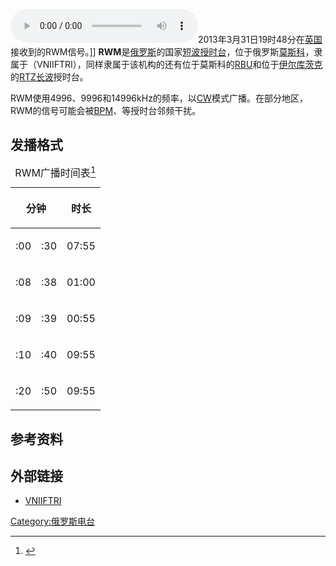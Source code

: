 {{expand|time=2017-02-17T04:28:41+00:00}}
{{coord|55|43|36.73|N|38|12|29.39|E|type:landmark_region:RU-MOS|display=title}}
[[File:2013-03-31_1948z_RWM_Time_Signal.ogg|thumb]]2013年3月31日19时48分在[[英国|英国]]接收到的RWM信号。]]
'''RWM'''是[[俄罗斯|俄罗斯]]的国家[[短波|短波]][[授时|授时台]]，位于俄罗斯[[莫斯科|莫斯科]]，隶属于{{link-ja|俄罗斯国家技术物理和无线电工程研究院|Всероссийский научно-исследовательский институт физико-технических и радиотехнических измерений}}（VNIIFTRI），同样隶属于该机构的还有位于莫斯科的[[RBU|RBU]]和位于[[伊尔库茨克|伊尔库茨克]]的[[RTZ|RTZ]][[长波|长波]]授时台。

RWM使用4996、9996和14996kHz的频率，以[[CW|CW]]模式广播。在部分地区，RWM的信号可能会被[[BPM短波授时台|BPM]]、{{le|WWV|WWV (radio station)}}等授时台邻频干扰。

==发播格式==
{|class="wikitable" style="text-align:center"
|+ RWM广播时间表<ref name="betke">{{cite web |url=http://digilander.libero.it/occultazioni/segnali-di-tempo.pdf |title=Standard Frequency and Time Signal Stations On Longwave and Shortwave |accessdate=2011-09-22 |last=Betke |first=Klaus |date=2007-05-19 |format=PDF |page=21 |archive-date=2012-01-26 |archive-url=https://web.archive.org/web/20120126043006/http://digilander.libero.it/occultazioni/segnali-di-tempo.pdf |dead-url=no }}</ref>
!colspan=2| 分钟 || 时长 || 内容
|-
| :00 || :30 || 07:55 ||align=left| 未调制载波
|-
| :08 || :38 || 01:00 ||align=left| 暂停发射信号
|-
| :09 || :39 || 00:55 ||align=left| 摩尔斯电码：“RWM RWM RWM……”
|-
| :10 || :40 || 09:55 ||align=left|  1Hz脉冲，每秒100ms，每分钟500ms，{{le|DUT1|DUT1}}信号两次
|-
| :20 || :50 || 09:55 ||align=left| 10Hz脉冲，每次20ms，每秒40ms，每分钟500ms
|}

==参考资料==
{{参考资料}}

==外部链接==
*[http://vniiftri.ru/index.php/ru/ VNIIFTRI]{{Wayback|url=http://vniiftri.ru/index.php/ru/ |date=20170121041338 }}{{en}}{{ru}}

{{时码发播台}}
{{Measurement-stub}}

[[Category:俄罗斯电台|Category:俄罗斯电台]]